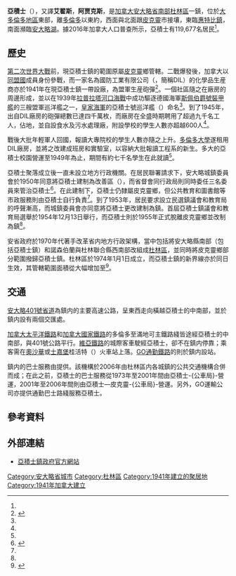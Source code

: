 
{{noteTA
|1=zh-hans:阿贾克斯;zh-hk:亞積士;zh-mo:亞積士;zh-tw:阿賈克斯;
}}
{{Infobox settlement
|name                   = 亞積士
|official_name          = {{lang|en|Town of Ajax}}
|other_name             =
|native_name            = {{lang|en|Ajax}}
|nickname               = 
|settlement_type        = [[安大略省行政区划|镇（下层次）]]
|motto                  = 
<!-- images and maps  ----------->
|image_skyline          = Ajax ON.JPG
|image_caption          = 亞積士航拍圖（攝於2012年）
|image_flag             = 
|flag_size              =
|image_seal             = 
|seal_size              =
|image_shield           = 
|shield_size            =
|image_blank_emblem     =
|blank_emblem_type      =
|blank_emblem_size      =
|image_map              = Ajax within Durham Region.svg
|mapsize                = 200px
|map_caption            = 亞積士在[[杜林區|杜林區]]的位置
|pushpin_map            = Canada Ontario
|pushpin_mapsize        = 200
|pushpin_map_caption    = 亞積士在[[安大略省|安大略省]]的位置
<!-- Location ------------------>
|subdivision_type       = [[國家|國家]]
|subdivision_name       = {{CAN}}
|subdivision_type1      = [[加拿大行政區劃|省]]
|subdivision_name1      = {{ON}}
|subdivision_type2      = [[安大略省行政區劃|地區自治體]]
|subdivision_name2      = [[杜林區|杜林區]]
<!-- Politics ----------------->
|government_footnotes   =
|government_type        =
|leader_title           = 鎮長
|leader_name            = {{lang|en|Shaun Collier}}
|leader_title1          = 鎮政機關
|leader_name1           = 亞積士鎮議會
|leader_title2          = [[加拿大國會下議院|國會下議員]]
|leader_name2           = {{lang|en|Mark Holland}}（亞積士）
|leader_title3          = [[安大略省議會|省議員]]
|leader_name3           = {{lang|en|Patrice Barnes}}（亞積士）
|established_title      = 成立
|established_date       = 1955年
<!-- Area    --------------------->
|area_magnitude         = 
|area_footnotes         = <ref name="census2011" />
|area_total_km2         = 
|area_land_km2          = 67.07
|area_water_km2         =
|area_water_percent     =
<!-- Population   ----------------------->
|population_as_of               = 2016年
|population_footnotes           = <ref name="census2011">{{cite web|url=http://www12.statcan.gc.ca/census-recensement/2011/dp-pd/prof/details/page.cfm?Lang=E&Geo1=CSD&Code1=3518005&Geo2=CD&Code2=3518&Data=Count&SearchType=Begins&SearchPR=01&B1=All|title=Ajax, Town Ontario (Census Subdivision)|publisher=Statistics Canada|work=Census profile, Canada 2011 Census|date=8 February 2012|accessdate=2012-02-24|archive-date=2017-08-28|archive-url=https://web.archive.org/web/20170828014830/http://www12.statcan.gc.ca/census-recensement/2011/dp-pd/prof/details/page.cfm?Lang=E&Geo1=CSD&Code1=3518005&Geo2=CD&Code2=3518&Data=Count&SearchType=Begins&SearchPR=01&B1=All|dead-url=no}}</ref>
|population_note                =
|population_total               = 119,677（全國排名第44位）
|population_density_km2         = 1634.2
|population_density_mile2       = 4,233
<!-- General information  --------------->
|timezone               = [[北美東部時區|EST]]
|utc_offset             = −5
|timezone_DST           = [[北美東部時區|EDT]]
|utc_offset_DST         = −4
|latd=43 |latm=51 |lats= |latNS=N
|longd=79 |longm=01 |longs= |longEW=W
|coordinates_type=type:city(93104)_region:CA-ON
|coordinates_display=inline,title
|elevation_footnotes    =  <!--for references: use <ref> </ref> tags-->
|elevation_m            = 90
<!-- Area/postal codes & others -------->
|postal_code_type       = [[加拿大郵區編號|郵區編號前綴]]
|postal_code            = L1S、L1T、L1Z
|area_code              = 905、289、365
|website                = [http://www.ajax.ca ajax.ca]
|footnotes              = 
}}
'''亞積士'''（{{lang-en|Ajax}}），又譯'''艾翟斯'''，'''阿贾克斯'''，是[[加拿大|加拿大]][[安大略省|安大略省]][[南安大略|南部]][[杜林區|杜林區]]一鎮，位於[[大多倫多地區|大多倫多地區]]東部，離[[多倫多|多倫多]]以東約{{convert|25|km|mi|0}}，西面與北面跟[[皮克靈|皮克靈]]市接壤，東臨[[惠特比_(安大略省)|惠特比鎮]]，南面瀕臨[[安大略湖|安大略湖]]。據2016年加拿大人口普查所示，亞積士有119,677名居民<ref name="census2011"/>。

==歷史==
[[第二次世界大戰|第二次世界大戰]]前，現亞積士鎮的範圍原屬[[皮克靈|皮克靈]]鄉管轄。二戰爆發後，加拿大以[[同盟國_(第二次世界大戰)|同盟國]]成員身份參戰，而一家名為國防工業有限公司（{{lang|en|Defence Industries Limited}}，簡稱DIL）的化學品生産商亦於1941年在現亞積士鎮一帶設廠，為盟軍生産砲彈<ref name="hist1">{{cite web |url=http://www.ajax.ca/en/insidetownhall/resources/ajaxhistory-inthebeginning.pdf |title=Town of Ajax History - In the Beginning |accessdate=2013-10-19 |archive-url=https://web.archive.org/web/20130130025317/http://www.ajax.ca/en/insidetownhall/resources/ajaxhistory-inthebeginning.pdf |archive-date=2013-01-30 |dead-url=yes }}</ref>。一個社區隨之在廠房的周邊形成，並以在1939年[[拉普拉塔河口海戰|拉普拉塔河口海戰]]中成功驅逐德國海軍[[德意志級裝甲艦|斯佩伯爵號裝甲艦]]的三艘盟軍巡洋艦之一，[[皇家海軍|皇家海軍]]的亞積士號巡洋艦（{{lang|en|HMS ''Ajax''}}）命名<ref name="hist1"/>。到了1945年，出自DIL廠房的砲彈總數已達四千萬枚，而廠房在全盛時期聘用了超過九千名工人，佔地{{convert|12|km2|sqmi|0}}，並自設食水及污水處理廠，附設學校的學生人數亦超越600人<ref name="hist1"/>。

戰後大批年輕軍人回國，報讀大專院校的學生人數亦隨之上升。[[多倫多大學|多倫多大學]]遂租用DIL廠房，並將之改建成班房和實驗室，以容納大批報讀工程系的新生。多大的亞積士校園營運至1949年為止，期間有約七千名學生在此就讀<ref name="hist1"/>。

亞積士聚落成立後一直未設立地方行政機關。在居民聯署請求下，安大略城鎮委員會於1950年同意將亞積士建制為改善區（{{lang|en|improvement district}}），而省督會同行政局則同時委任三名委員來管治亞積士<ref name="hist2">{{cite web |url=http://www.ajax.ca/en/insidetownhall/resources/ajaxhistory-creatingagovernment.pdf |title=Town of Ajax History - Creating a Government |accessdate=2013-10-19 |archive-url=https://web.archive.org/web/20130130025312/http://www.ajax.ca/en/insidetownhall/resources/ajaxhistory-creatingagovernment.pdf |archive-date=2013-01-30 |dead-url=yes }}</ref>。在此建制下，亞積士仍隸屬皮克靈鄉，但公共教育和圖書館等市政服務則由亞積士自行負責<ref name="hist2"/>。到了1953年，居民要求設立民選鎮議會和教育局的呼聲漸高，而城鎮委員會亦同意將亞積士更改建制為鎮。首屆亞積士鎮議會和教育局選舉於1954年12月13日舉行，而亞積士則於1955年正式脫離皮克靈鄉並改制為鎮<ref name="hist2"/>。

安省政府於1970年代著手改革省内地方行政架構，當中包括將安大略縣南部（包括亞積士鎮）和諾森伯蘭與杜林聯合縣西南部改組成[[杜林區|杜林區]]，並同時將皮克靈鄉部分範圍撥歸亞積士鎮。杜林區於1974年1月1日成立，而亞積士鎮的新界線亦於同日生效，其管轄範圍面積從{{convert|2985|acre|ha}}大幅增加至{{convert|16729|acre|ha}}<ref>{{cite web |url=http://www.ajax.ca/en/insidetownhall/resources/ajaxhistory-atownisborn.pdf |title=Town of Ajax History - A Town is Born |accessdate=2013-10-19 |deadurl=yes |archiveurl=https://web.archive.org/web/20130130025306/http://www.ajax.ca/en/insidetownhall/resources/ajaxhistory-atownisborn.pdf |archivedate=2013-01-30 }}</ref>。

==交通==
[[安大略401號省道|安大略401號省道]]為鎮内的主要高速公路，呈東西走向橫越亞積士的中南部，並於鎮内設有兩個交匯處。

[[加拿大太平洋鐵路|加拿大太平洋鐵路]]和[[加拿大國家鐵路|加拿大國家鐵路]]的多倫多至滿地可主鐵路綫皆途經亞積士的中南部，與401號公路平行。[[維亞鐵路|維亞鐵路]]的城際客車駛經亞積士，卻不在鎮内停靠；乘客需在[[奧沙華|奧沙華]]或[[士嘉堡|士嘉堡]]桂活特（{{lang|en|Guildwood}}）火車站上落。[[GO運輸|GO通勤鐵路]]的{{Tsl|en|Lakeshore East line|湖濱東綫}}則於鎮内設站。

鎮内的巴士服務由{{Tsl|en|Durham Region Transit|杜林區公車局}}提供。該機構於2006年由杜林區内各城鎮的公共交通機構合併而成；在此之前，亞積士的巴士服務從1973年至2001年間由亞積士-{公車局}-營運，2001年至2006年間則由亞積士—皮克靈-{公車局}-營運。另外，GO運輸公司亦提供通勤巴士路綫服務亞積士。

==參考資料==
{{reflist}}

==外部連結==
{{Commonscat|Ajax, Ontario}}
*[http://www.ajax.ca/ 亞積士鎮政府官方網站]

{{大多倫多地區}}

[[Category:安大略省城市|Category:安大略省城市]]
[[Category:杜林區|Category:杜林區]]
[[Category:1941年建立的聚居地|Category:1941年建立的聚居地]]
[[Category:1941年加拿大建立|Category:1941年加拿大建立]]